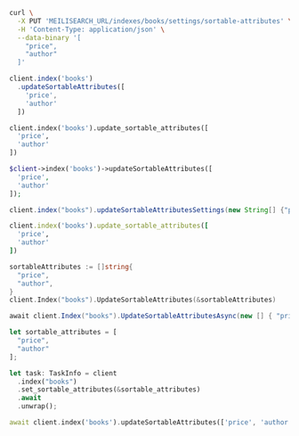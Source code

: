 <CodeGroup>

```bash cURL
curl \
  -X PUT 'MEILISEARCH_URL/indexes/books/settings/sortable-attributes' \
  -H 'Content-Type: application/json' \
  --data-binary '[
    "price",
    "author"
  ]'
```

```javascript JS
client.index('books')
  .updateSortableAttributes([
    'price',
    'author'
  ])
```

```python Python
client.index('books').update_sortable_attributes([
  'price',
  'author'
])
```

```php PHP
$client->index('books')->updateSortableAttributes([
  'price',
  'author'
]);
```

```java Java
client.index("books").updateSortableAttributesSettings(new String[] {"price", "author"});
```

```ruby Ruby
client.index('books').update_sortable_attributes([
  'price',
  'author'
])
```

```go Go
sortableAttributes := []string{
  "price",
  "author",
}
client.Index("books").UpdateSortableAttributes(&sortableAttributes)
```

```csharp C#
await client.Index("books").UpdateSortableAttributesAsync(new [] { "price", "author" });
```

```rust Rust
let sortable_attributes = [
  "price",
  "author"
];

let task: TaskInfo = client
  .index("books")
  .set_sortable_attributes(&sortable_attributes)
  .await
  .unwrap();
```

```dart Dart
await client.index('books').updateSortableAttributes(['price', 'author']);
```
</CodeGroup>